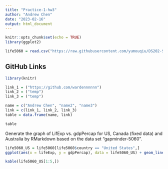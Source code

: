 ```yaml
---
title: "Practice-1-hw3"
author: "Andrew Chen"
date: "2023-02-16"
output: html_document
---
```


```r
knitr::opts_chunk$set(echo = TRUE)
library(ggplot2)

life5060 = read.csv("https://raw.githubusercontent.com/yumouqiu/DS202-Spring2023/main/Lecture1_collaborative-environment/data/gapminder-5060.csv")

```

## GitHub Links
```r
library(knitr)

link_1 = ("https://github.com/wardennnnnn")
link_2 = ("temp")
link_3 = ("temp")

name = c("Andrew Chen", "name2", "name3")
link = c(link_1, link_2, link_3)
table = data.frame(name, link)

table
```


Generate the graph of LifExp vs. gdpPercap for US, Canada (fixed data) and Australia by RMarkdown based on the data set “gapminder-5060”.

```r
life5060_US = life5060[life5060$country == "United States",]
ggplot(aes(x = lifeExp, y = gdpPercap), data = life5060_US) + geom_line()

kable(life5060_US[1:5,])
```

